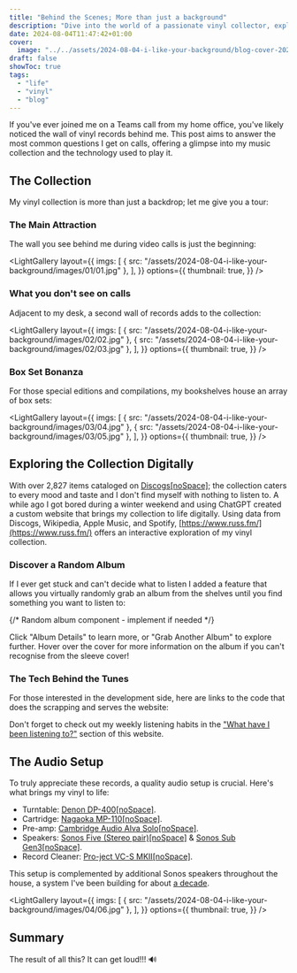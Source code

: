 ```yaml
---
title: "Behind the Scenes; More than just a background"
description: "Dive into the world of a passionate vinyl collector, exploring an extensive record collection, my audio setup, and the intersection of music and technology."
date: 2024-08-04T11:47:42+01:00
cover:
  image: "../../assets/2024-08-04-i-like-your-background/blog-cover-2024-08-04-i-like-your-background.png"
draft: false
showToc: true
tags:
  - "life"
  - "vinyl"
  - "blog"
---
```


If you've ever joined me on a Teams call from my home office, you've likely noticed the wall of vinyl records behind me. This post aims to answer the most common questions I get on calls, offering a glimpse into my music collection and the technology used to play it.

## The Collection

My vinyl collection is more than just a backdrop; let me give you a tour:

### The Main Attraction

The wall you see behind me during video calls is just the beginning:

<LightGallery
  layout={{
    imgs: [
      { src: "/assets/2024-08-04-i-like-your-background/images/01/01.jpg" },
    ],
  }}
  options={{
    thumbnail: true,
  }}
/>

### What you don't see on calls

Adjacent to my desk, a second wall of records adds to the collection:

<LightGallery
  layout={{
    imgs: [
      { src: "/assets/2024-08-04-i-like-your-background/images/02/02.jpg" },
      { src: "/assets/2024-08-04-i-like-your-background/images/02/03.jpg" },
    ],
  }}
  options={{
    thumbnail: true,
  }}
/>

### Box Set Bonanza

For those special editions and compilations, my bookshelves house an array of box sets:

<LightGallery
  layout={{
    imgs: [
      { src: "/assets/2024-08-04-i-like-your-background/images/03/04.jpg" },
      { src: "/assets/2024-08-04-i-like-your-background/images/03/05.jpg" },
    ],
  }}
  options={{
    thumbnail: true,
  }}
/>

## Exploring the Collection Digitally

With over 2,827 items cataloged on [Discogs[noSpace]](https://www.discogs.com/user/russmck/collection?page=1&limit=250&header=1&layout=big); the collection caters to every mood and taste and I don't find myself with nothing to listen to. A while ago I got bored during a winter weekend and using ChatGPT created a custom website that brings my collection to life digitally. Using data from Discogs, Wikipedia, Apple Music, and Spotify, [https://www.russ.fm/](https://www.russ.fm/) offers an interactive exploration of my vinyl collection.

### Discover a Random Album

If I ever get stuck and can't decide what to listen I added a feature that allows you virtually randomly grab an album from the shelves until you find something you want to listen to:

{/* Random album component - implement if needed */}

Click "Album Details" to learn more, or "Grab Another Album" to explore further. Hover over the cover for more information on the album if you can't recognise from the sleeve cover!

### The Tech Behind the Tunes

For those interested in the development side, here are links to the code that does the scrapping and serves the website:

<LinkPreview id="https://github.com/russmckendrick/discogs-scraper" />

<LinkPreview id="https://github.com/russmckendrick/records/" />

Don't forget to check out my weekly listening habits in the ["What have I been listening to?"](/tunes/) section of this website.

## The Audio Setup

To truly appreciate these records, a quality audio setup is crucial. Here's what brings my vinyl to life:

- Turntable: [Denon DP-400[noSpace]](https://www.denon.com/en-gb/product/turntables/dp-400/DP400.html?dwvar_DP400_color=White).
- Cartridge: [Nagaoka MP-110[noSpace]](https://www.nagaoka.co.jp/item/mp-110.html).
- Pre-amp: [Cambridge Audio Alva Solo[noSpace]](https://www.cambridgeaudio.com/gbr/en/products/hi-fi/alva/solo).
- Speakers: [Sonos Five (Stereo pair)[noSpace]](https://www.sonos.com/en-gb/shop/five) & [Sonos Sub Gen3[noSpace]](https://www.sonos.com/en-gb/shop/sub).
- Record Cleaner: [Pro-ject VC-S MKII[noSpace]](https://www.youtube.com/watch?v=fG1HjkdYsrQ).

This setup is complemented by additional Sonos speakers throughout the house, a system I've been building for about [a decade](/2015/04/05/adventures-in-hi-fi/). 

<LightGallery
  layout={{
    imgs: [
      { src: "/assets/2024-08-04-i-like-your-background/images/04/06.jpg" },
    ],
  }}
  options={{
    thumbnail: true,
  }}
/>

## Summary

The result of all this? It can get loud!!! 🔊
